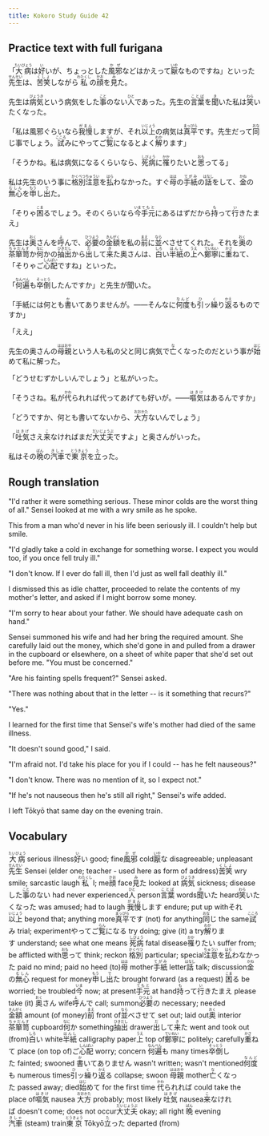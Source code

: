 ```yaml
---
title: Kokoro Study Guide 42
---
```


## Practice text with full furigana

<p>
「<ruby><rb>大病</rb><rt>たいびょう</rt></ruby>は<ruby><rb>好</rb><rt>い</rt></ruby>いが、ちょっとした<ruby><rb>風邪</rb><rt>かぜ</rt></ruby>などはかえって<ruby><rb>厭</rb><rt>いや</rt></ruby>なものですね」といった<ruby><rb>先生</rb><rt>せんせい</rt></ruby>は、<ruby><rb>苦笑</rb><rt>くしょ</rt></ruby>しながら<ruby><rb>私</rb><rt>わたくし</rt></ruby>の<ruby><rb>顔</rb><rt>かお</rt></ruby>を<ruby><rb>見</rb><rt>み</rt></ruby>た。
</p>

<p>
先生は<ruby><rb>病気</rb><rt>びょうき</rt></ruby>という病気をした<ruby><rb>事</rb><rt>こと</rt></ruby>のない<ruby><rb>人</rb><rt>ひと</rt></ruby>であった。先生の<ruby><rb>言葉</rb><rt>ことば</rt></ruby>を<ruby><rb>聞</rb><rt>き</rt></ruby>いた私は<ruby><rb>笑</rb><rt>わら</rt></ruby>いたくなった。
</p>

<p>
「私は風邪ぐらいなら<ruby><rb>我慢</rb><rt>がまん</rt></ruby>しますが、それ<ruby><rb>以上</rb><rt>いじょう</rt></ruby>の病気は<ruby><rb>真平</rb><rt>まっぴら</rt></ruby>です。先生だって<ruby><rb>同</rb><rt>おな</rt></ruby>じ事でしょう。<ruby><rb>試</rb><rt>こころ</rt></ruby>みにやってご<ruby><rb>覧</rb><rt>らん</rt></ruby>になるとよく<ruby><rb>解</rb><rt>わか</rt></ruby>ります」
</p>

<p>
「そうかね。私は病気になるくらいなら、<ruby><rb>死病</rb><rt>しびょう</rt></ruby>に<ruby><rb>罹</rb><rt>かか</rt></ruby>りたいと<ruby><rb>思</rb><rt>おも</rt></ruby>ってる」
</p>

<p>
私は先生のいう事に<ruby><rb>格別</rb><rt>かくべつ</rt></ruby><ruby><rb>注意</rb><rt>ちゅうい</rt></ruby>を<ruby><rb>払</rb><rt>はら</rt></ruby>わなかった。すぐ<ruby><rb>母</rb><rt>はは</rt></ruby>の<ruby><rb>手紙</rb><rt>てがみ</rt></ruby>の<ruby><rb>話</rb><rt>はなし</rt></ruby>をして、<ruby><rb>金</rb><rt>かね</rt></ruby>の<ruby><rb>無心</rb><rt>むしん</rt></ruby>を<ruby><rb>申</rb><rt>もう</rt></ruby>し<ruby><rb>出</rb><rt>で</rt></ruby>た。
</p>

<p>
「そりゃ<ruby><rb>困</rb><rt>こま</rt></ruby>るでしょう。そのくらいなら<ruby><rb>今</rb><rt>いま</rt></ruby><ruby><rb>手元</rb><rt>てもと</rt></ruby>にあるはずだから<ruby><rb>持</rb><rt>も</rt></ruby>って<ruby><rb>行</rb><rt>い</rt></ruby>きたまえ」
</p>

<p>
先生は<ruby><rb>奥</rb><rt>おく</rt></ruby>さんを<ruby><rb>呼</rb><rt>よ</rt></ruby>んで、<ruby><rb>必要</rb><rt>ひつよう</rt></ruby>の<ruby><rb>金額</rb><rt>きんがく</rt></ruby>を私の<ruby><rb>前</rb><rt>まえ</rt></ruby>に<ruby><rb>並</rb><rt>なら</rt></ruby>べさせてくれた。それを<ruby><rb>奥</rb><rt>おく</rt></ruby>の<ruby><rb>茶箪笥</rb><rt>ちゃだんす</rt></ruby>か<ruby><rb>何</rb><rt>なに</rt></ruby>かの<ruby><rb>抽出</rb><rt>ひきだし</rt></ruby>から<ruby><rb>出</rb><rt>だ</rt></ruby>して<ruby><rb>来</rb><rt>き</rt></ruby>た奥さんは、<ruby><rb>白</rb><rt>しろ</rt></ruby>い<ruby><rb>半紙</rb><rt>はんし</rt></ruby>の<ruby><rb>上</rb><rt>うえ</rt></ruby>へ<ruby><rb>鄭寧</rb><rt>ていねい</rt></ruby>に<ruby><rb>重</rb><rt>かさ</rt></ruby>ねて、「そりゃご<ruby><rb>心配</rb><rt>しんぱい</rt></ruby>ですね」といった。
</p>

<p>
「<ruby><rb>何遍</rb><rt>なんべん</rt></ruby>も<ruby><rb>卒倒</rb><rt>そっとう</rt></ruby>したんですか」と先生が聞いた。
</p>

<p>
「手紙には何とも<ruby><rb>書</rb><rt>か</rt></ruby>いてありませんが。――そんなに<ruby><rb>何度</rb><rt>なんど</rt></ruby>も<ruby><rb>引</rb><rt>ひ</rt></ruby>ッ<ruby><rb>繰</rb><rt>く</rt></ruby>り<ruby><rb>返</rb><rt>かえ</rt></ruby>るものですか」
</p>

<p>「ええ」</p>
<p>
先生の奥さんの<ruby><rb>母親</rb><rt>ははおや</rt></ruby>という人も私の父と同じ病気で<ruby><rb>亡</rb><rt>な</rt></ruby>くなったのだという事が<ruby><rb>始</rb><rt>はじ</rt></ruby>めて私に解った。
</p>

<p>「どうせむずかしいんでしょう」と私がいった。</p>
<p>
「そうさね。私が<ruby><rb>代</rb><rt>かわ</rt></ruby>られれば代ってあげても好いが。――<ruby><rb>嘔気</rb><rt>はきけ</rt></ruby>はあるんですか」
</p>

<p>
「どうですか、何とも書いてないから、<ruby><rb>大方</rb><rt>おおかた</rt></ruby>ないんでしょう」
</p>

<p>
「<ruby><rb>吐気</rb><rt>はきげ</rt></ruby>さえ<ruby><rb>来</rb><rt>こ</rt></ruby>なければまだ<ruby><rb>大丈夫</rb><rt>だいじょうぶ</rt></ruby>ですよ」と奥さんがいった。
</p>

<p>
私はその<ruby><rb>晩</rb><rt>ばん</rt></ruby>の<ruby><rb>汽車</rb><rt>きしゃ</rt></ruby>で<ruby><rb>東京</rb><rt>とうきょう</rt></ruby>を<ruby><rb>立</rb><rt>た</rt></ruby>った。
</p>


## Rough translation

"I'd rather it were something serious. These minor colds are the worst thing of all." Sensei looked at me with a wry smile as he spoke.

This from a man who'd never in his life been seriously ill. I couldn't help but smile. 

"I'd gladly take a cold in exchange for something worse. I expect you would too, if you once fell truly ill."

"I don't know. If I ever do fall ill, then I'd just as well fall deathly ill."

I dismissed this as idle chatter, proceeded to relate the contents of my mother's letter, and asked if I might borrow some money.

"I'm sorry to hear about your father. We should have adequate cash on hand."

Sensei summoned his wife and had her bring the required amount. She carefully laid out the money, which she'd gone in and pulled from a drawer in the cupboard or elsewhere, on a sheet of white paper that she'd set out before me. "You must be concerned."

"Are his fainting spells frequent?" Sensei asked.

"There was nothing about that in the letter -- is it something that recurs?"

"Yes."

I learned for the first time that Sensei's wife's mother had died of the same illness.

"It doesn't sound good," I said.

"I'm afraid not. I'd take his place for you if I could -- has he felt nauseous?"

"I don't know. There was no mention of it, so I expect not."

"If he's not nauseous then he's still all right," Sensei's wife added.

I left Tōkyō that same day on the evening train.    


## Vocabulary

<p>
<span class="vocabstudy"><ruby><rb>大病</rb><rt>たいびょう</rt></ruby>&nbsp;serious illness</span><span class="vocabstudy"><ruby><rb>好</rb><rt>い</rt></ruby>い&nbsp;good; fine</span><span class="vocabstudy"><ruby><rb>風邪</rb><rt>かぜ</rt></ruby>&nbsp;cold</span><span class="vocabstudy"><ruby><rb>厭</rb><rt>いや</rt></ruby>な&nbsp;disagreeable; unpleasant</span><span class="vocabstudy"><ruby><rb>先生</rb><rt>せんせい</rt></ruby>&nbsp;Sensei (elder one; teacher - used here as form of address)</span><span class="vocabstudy"><ruby><rb>苦笑</rb><rt>くしょ</rt></ruby>&nbsp;wry smile; sarcastic laugh</span><span class="vocabstudy"><ruby><rb>私</rb><rt>わたくし</rt></ruby>&nbsp;I; me</span><span class="vocabstudy"><ruby><rb>顔</rb><rt>かお</rt></ruby>&nbsp;face</span><span class="vocabstudy"><ruby><rb>見</rb><rt>み</rt></ruby>た&nbsp;looked at</span>
<span class="vocabstudy"><ruby><rb>病気</rb><rt>びょうき</rt></ruby>&nbsp;sickness; disease</span><span class="vocabstudy">した<ruby><rb>事</rb><rt>こと</rt></ruby>のない&nbsp;had never experienced</span><span class="vocabstudy"><ruby><rb>人</rb><rt>ひと</rt></ruby>&nbsp;person</span><span class="vocabstudy"><ruby><rb>言葉</rb><rt>ことば</rt></ruby>&nbsp;words</span><span class="vocabstudy"><ruby><rb>聞</rb><rt>き</rt></ruby>いた&nbsp;heard</span><span class="vocabstudy"><ruby><rb>笑</rb><rt>わら</rt></ruby>いたくなった&nbsp;was amused; had to laugh</span>
<span class="vocabstudy"><ruby><rb>我慢</rb><rt>がまん</rt></ruby>します&nbsp;endure; put up with</span><span class="vocabstudy">それ<ruby><rb>以上</rb><rt>いじょう</rt></ruby>&nbsp;beyond that; anything more</span><span class="vocabstudy"><ruby><rb>真平</rb><rt>まっぴら</rt></ruby>です&nbsp;(not) for anything</span><span class="vocabstudy"><ruby><rb>同</rb><rt>おな</rt></ruby>じ&nbsp;the same</span><span class="vocabstudy"><ruby><rb>試</rb><rt>こころ</rt></ruby>み&nbsp;trial; experiment</span><span class="vocabstudy">やってご<ruby><rb>覧</rb><rt>らん</rt></ruby>になる&nbsp;try doing; give (it) a try</span><span class="vocabstudy"><ruby><rb>解</rb><rt>わか</rt></ruby>ります&nbsp;understand; see what one means</span>
<span class="vocabstudy"><ruby><rb>死病</rb><rt>しびょう</rt></ruby>&nbsp;fatal disease</span><span class="vocabstudy"><ruby><rb>罹</rb><rt>かか</rt></ruby>りたい&nbsp;suffer from; be afflicted with</span><span class="vocabstudy"><ruby><rb>思</rb><rt>おも</rt></ruby>って&nbsp;think; reckon</span>
<span class="vocabstudy"><ruby><rb>格別</rb><rt>かくべつ</rt></ruby>&nbsp;particular; special</span><span class="vocabstudy"><ruby><rb>注意</rb><rt>ちゅうい</rt></ruby>を<ruby><rb>払</rb><rt>はら</rt></ruby>わなかった&nbsp;paid no mind; paid no heed (to)</span><span class="vocabstudy"><ruby><rb>母</rb><rt>はは</rt></ruby>&nbsp;mother</span><span class="vocabstudy"><ruby><rb>手紙</rb><rt>てがみ</rt></ruby>&nbsp;letter</span><span class="vocabstudy"><ruby><rb>話</rb><rt>はなし</rt></ruby>&nbsp;talk; discussion</span><span class="vocabstudy"><ruby><rb>金</rb><rt>かね</rt></ruby>の<ruby><rb>無心</rb><rt>むしん</rt></ruby>&nbsp;request for money</span><span class="vocabstudy"><ruby><rb>申</rb><rt>もう</rt></ruby>し<ruby><rb>出</rb><rt>で</rt></ruby>た&nbsp;brought forward (as a request)</span>
<span class="vocabstudy"><ruby><rb>困</rb><rt>こま</rt></ruby>る&nbsp;be worried; be troubled</span><span class="vocabstudy"><ruby><rb>今</rb><rt>いま</rt></ruby>&nbsp;now; at present</span><span class="vocabstudy"><ruby><rb>手元</rb><rt>てもと</rt></ruby>&nbsp;at hand</span><span class="vocabstudy"><ruby><rb>持</rb><rt>も</rt></ruby>って<ruby><rb>行</rb><rt>い</rt></ruby>きたまえ&nbsp;please take (it)</span>
<span class="vocabstudy"><ruby><rb>奥</rb><rt>おく</rt></ruby>さん&nbsp;wife</span><span class="vocabstudy"><ruby><rb>呼</rb><rt>よ</rt></ruby>んで&nbsp;call; summon</span><span class="vocabstudy"><ruby><rb>必要</rb><rt>ひつよう</rt></ruby>の&nbsp;necessary; needed</span><span class="vocabstudy"><ruby><rb>金額</rb><rt>きんがく</rt></ruby>&nbsp;amount (of money)</span><span class="vocabstudy"><ruby><rb>前</rb><rt>まえ</rt></ruby>&nbsp;front of</span><span class="vocabstudy"><ruby><rb>並</rb><rt>なら</rt></ruby>べさせて&nbsp;set out; laid out</span><span class="vocabstudy"><ruby><rb>奥</rb><rt>おく</rt></ruby>&nbsp;interior</span><span class="vocabstudy"><ruby><rb>茶箪笥</rb><rt>ちゃだんす</rt></ruby>&nbsp;cupboard</span><span class="vocabstudy"><ruby><rb>何</rb><rt>なに</rt></ruby>か&nbsp;something</span><span class="vocabstudy"><ruby><rb>抽出</rb><rt>ひきだし</rt></ruby>&nbsp;drawer</span><span class="vocabstudy"><ruby><rb>出</rb><rt>だ</rt></ruby>して<ruby><rb>来</rb><rt>き</rt></ruby>た&nbsp;went and took out (from)</span><span class="vocabstudy"><ruby><rb>白</rb><rt>しろ</rt></ruby>い&nbsp;white</span><span class="vocabstudy"><ruby><rb>半紙</rb><rt>はんし</rt></ruby>&nbsp;calligraphy paper</span><span class="vocabstudy"><ruby><rb>上</rb><rt>うえ</rt></ruby>&nbsp;top of</span><span class="vocabstudy"><ruby><rb>鄭寧</rb><rt>ていねい</rt></ruby>に&nbsp;politely; carefully</span><span class="vocabstudy"><ruby><rb>重</rb><rt>かさ</rt></ruby>ねて&nbsp;place (on top of)</span><span class="vocabstudy">ご<ruby><rb>心配</rb><rt>しんぱい</rt></ruby>&nbsp;worry; concern</span>
<span class="vocabstudy"><ruby><rb>何遍</rb><rt>なんべん</rt></ruby>も&nbsp;many times</span><span class="vocabstudy"><ruby><rb>卒倒</rb><rt>そっとう</rt></ruby>した&nbsp;fainted; swooned</span>
<span class="vocabstudy"><ruby><rb>書</rb><rt>か</rt></ruby>いてありません&nbsp;wasn't written; wasn't mentioned</span><span class="vocabstudy"><ruby><rb>何度</rb><rt>なんど</rt></ruby>も&nbsp;numerous times</span><span class="vocabstudy"><ruby><rb>引</rb><rt>ひ</rt></ruby>ッ<ruby><rb>繰</rb><rt>く</rt></ruby>り<ruby><rb>返</rb><rt>かえ</rt></ruby>る&nbsp;collapse; swoon</span>
<span class="vocabstudy"><ruby><rb>母親</rb><rt>ははおや</rt></ruby>&nbsp;mother</span><span class="vocabstudy"><ruby><rb>亡</rb><rt>な</rt></ruby>くなった&nbsp;passed away; died</span><span class="vocabstudy"><ruby><rb>始</rb><rt>はじ</rt></ruby>めて&nbsp;for the first time</span>
<span class="vocabstudy"><ruby><rb>代</rb><rt>かわ</rt></ruby>られれば&nbsp;could take the place of</span><span class="vocabstudy"><ruby><rb>嘔気</rb><rt>はきけ</rt></ruby>&nbsp;nausea</span>
<span class="vocabstudy"><ruby><rb>大方</rb><rt>おおかた</rt></ruby>&nbsp;probably; most likely</span>
<span class="vocabstudy"><ruby><rb>吐気</rb><rt>はきげ</rt></ruby>&nbsp;nausea</span><span class="vocabstudy"><ruby><rb>来</rb><rt>こ</rt></ruby>なければ&nbsp;doesn't come; does not occur</span><span class="vocabstudy"><ruby><rb>大丈夫</rb><rt>だいじょうぶ</rt></ruby>&nbsp;okay; all right</span>
<span class="vocabstudy"><ruby><rb>晩</rb><rt>ばん</rt></ruby>&nbsp;evening</span><span class="vocabstudy"><ruby><rb>汽車</rb><rt>きしゃ</rt></ruby>&nbsp;(steam) train</span><span class="vocabstudy"><ruby><rb>東京</rb><rt>とうきょう</rt></ruby>&nbsp;Tōkyō</span><span class="vocabstudy"><ruby><rb>立</rb><rt>た</rt></ruby>った&nbsp;departed (from)</span>
</p>
